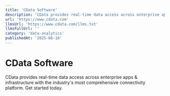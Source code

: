 ```yaml
---
title: 'CData Software'
description: 'CData provides real-time data access across enterprise apps & infrastructure with the industry''s most comprehensive connectivity platform. Get started today.'
url: 'https://www.cdata.com'
llmsUrl: 'https://www.cdata.com/llms.txt'
llmsFullUrl: ''
category: 'data-analytics'
publishedAt: '2025-06-16'
---
```


# CData Software

CData provides real-time data access across enterprise apps & infrastructure with the industry's most comprehensive connectivity platform. Get started today.
